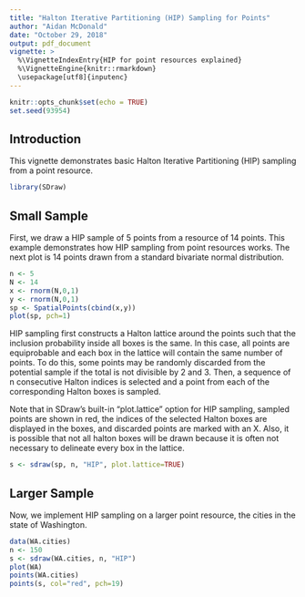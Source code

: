---
title: "Halton Iterative Partitioning (HIP) Sampling for Points"
author: "Aidan McDonald"
date: "October 29, 2018"
output: pdf_document
vignette: >
  %\VignetteIndexEntry{HIP for point resources explained}
  %\VignetteEngine{knitr::rmarkdown}
  \usepackage[utf8]{inputenc}
---

```{r setup, include=FALSE}
knitr::opts_chunk$set(echo = TRUE)
set.seed(93954)
```

## Introduction

This vignette demonstrates basic Halton Iterative Partitioning (HIP) sampling from a point resource.

```{r import, echo=TRUE}
library(SDraw)
```

## Small Sample

First, we draw a HIP sample of 5 points from a resource of 14 points. 
This example demonstrates how HIP sampling from point resources works. The 
next plot is 14 points drawn from a standard bivariate normal distribution.

```{r smallSample}
n <- 5
N <- 14
x <- rnorm(N,0,1)
y <- rnorm(N,0,1)
sp <- SpatialPoints(cbind(x,y))
plot(sp, pch=1)
```

HIP sampling first constructs a Halton lattice around the points such that the inclusion probability inside all boxes is the same. In this case, all points are equiprobable and each box in the lattice will contain the same number of points. To do this, some points may be randomly discarded from the potential sample if the total is not divisible by 2 and 3. Then, a sequence of n consecutive Halton indices is selected and a point from each of the corresponding Halton boxes is sampled. 

Note that in SDraw's built-in "plot.lattice" option for HIP sampling, sampled points are shown in red, the indices of the selected Halton boxes are displayed in the boxes, and discarded points are marked with an X. Also, it is possible that not all halton boxes will be drawn because it is often not necessary to delineate every box in the lattice. 


```{r smallSampling, echo=TRUE}
s <- sdraw(sp, n, "HIP", plot.lattice=TRUE)
```

## Larger Sample
Now, we implement HIP sampling on a larger point resource, the cities in the state of Washington.
```{r largeSampling, echo=TRUE}
data(WA.cities)
n <- 150
s <- sdraw(WA.cities, n, "HIP")
plot(WA)
points(WA.cities)
points(s, col="red", pch=19)
```
